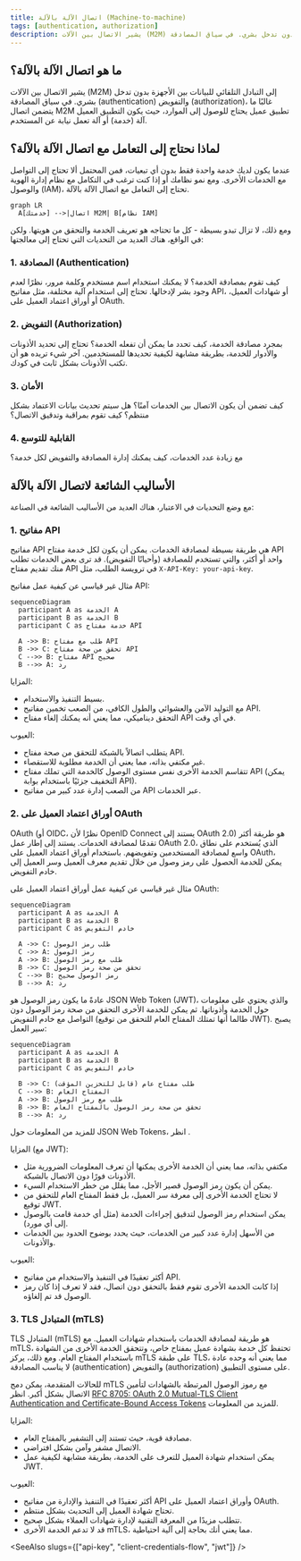 ```yaml
---
title: اتصال الآلة بالآلة (Machine-to-machine)
tags: [authentication, authorization]
description: يشير الاتصال بين الآلات (M2M) إلى التبادل التلقائي للبيانات بين الأجهزة بدون تدخل بشري. في سياق المصادقة (authentication) والتفويض (authorization)، غالبًا ما يتضمن اتصال M2M تطبيق عميل يحتاج للوصول إلى الموارد، حيث يكون التطبيق العميل آلة (خدمة) أو آلة تعمل نيابة عن المستخدم.
---
```


## ما هو اتصال الآلة بالآلة؟

يشير الاتصال بين الآلات (M2M) إلى التبادل التلقائي للبيانات بين الأجهزة بدون تدخل بشري. في سياق المصادقة (authentication) والتفويض (authorization)، غالبًا ما يتضمن اتصال M2M تطبيق عميل يحتاج للوصول إلى الموارد، حيث يكون التطبيق العميل آلة (خدمة) أو آلة تعمل نيابة عن المستخدم.

## لماذا نحتاج إلى التعامل مع اتصال الآلة بالآلة؟

عندما يكون لديك خدمة واحدة فقط بدون أي تبعيات، فمن المحتمل ألا تحتاج إلى التواصل مع الخدمات الأخرى. ومع نمو نظامك أو إذا كنت ترغب في التكامل مع نظام إدارة الهوية والوصول (IAM)، تحتاج إلى التعامل مع اتصال الآلة بالآلة.

```mermaid
graph LR
  A[خدمتك] -->|اتصال M2M| B[نظام IAM]
```

ومع ذلك، لا تزال تبدو بسيطة - كل ما تحتاجه هو تعريف الخدمة والتحقق من هويتها. ولكن في الواقع، هناك العديد من التحديات التي تحتاج إلى معالجتها:

### 1. المصادقة (Authentication)

كيف تقوم بمصادقة الخدمة؟ لا يمكنك استخدام اسم مستخدم وكلمة مرور، نظرًا لعدم وجود بشر لإدخالها. تحتاج إلى استخدام آلية مختلفة، مثل مفاتيح API، أو شهادات العميل، أو أوراق اعتماد العميل على OAuth.

### 2. التفويض (Authorization)

بمجرد مصادقة الخدمة، كيف تحدد ما يمكن أن تفعله الخدمة؟ تحتاج إلى تحديد الأذونات والأدوار للخدمة، بطريقة مشابهة لكيفية تحديدها للمستخدمين. آخر شيء تريده هو أن تكتب الأذونات بشكل ثابت في كودك.

### 3. الأمان

كيف تضمن أن يكون الاتصال بين الخدمات آمنًا؟ هل سيتم تحديث بيانات الاعتماد بشكل منتظم؟ كيف تقوم بمراقبة وتدقيق الاتصال؟

### 4. القابلية للتوسع

مع زيادة عدد الخدمات، كيف يمكنك إدارة المصادقة والتفويض لكل خدمة؟

## الأساليب الشائعة لاتصال الآلة بالآلة

مع وضع التحديات في الاعتبار، هناك العديد من الأساليب الشائعة في الصناعة:

### 1. مفاتيح API

<Ref slug="api-key">مفاتيح API</Ref> هي طريقة بسيطة لمصادقة الخدمات. يمكن أن يكون لكل خدمة مفتاح API واحد أو أكثر، والتي تستخدم للمصادقة (وأحيانًا التفويض). قد ترى بعض الخدمات تطلب منك تقديم مفتاح API في ترويسة الطلب، مثل `X-API-Key: your-api-key`.

مثال غير قياسي عن كيفية عمل مفاتيح API:

```mermaid
sequenceDiagram
  participant A as الخدمة A
  participant B as الخدمة B
  participant C as خدمة مفتاح API

  A ->> B: طلب مع مفتاح API
  B ->> C: تحقق من صحة مفتاح API
  C -->> B: مفتاح API صحيح
  B -->> A: رد
```

المزايا:

- بسيط التنفيذ والاستخدام.
- مع التوليد الآمن والعشوائي والطول الكافي، من الصعب تخمين مفاتيح API.
- التحقق ديناميكي، مما يعني أنه يمكنك إلغاء مفتاح API في أي وقت.

العيوب:

- يتطلب اتصالاً بالشبكة للتحقق من صحة مفتاح API.
- غير مكتفي بذاته، مما يعني أن الخدمة مطلوبة للاستقصاء.
- تتقاسم الخدمة الأخرى نفس مستوى الوصول كالخدمة التي تملك مفتاح API (يمكن التخفيف جزئيًا باستخدام بوابة API).
- من الصعب إدارة عدد كبير من مفاتيح API عبر الخدمات.

### 2. أوراق اعتماد العميل على OAuth

OAuth (أو OIDC، نظرًا لأن OpenID Connect يستند إلى OAuth 2.0) <Ref slug="client-credentials-flow" /> هو طريقة أكثر تقدمًا لمصادقة الخدمات. يستند إلى إطار عمل OAuth 2.0، الذي يُستخدم على نطاق واسع لمصادقة المستخدمين وتفويضهم. باستخدام أوراق اعتماد العميل على OAuth، يمكن للخدمة الحصول على رمز وصول من خلال تقديم معرف العميل وسر العميل إلى خادم التفويض.

مثال غير قياسي عن كيفية عمل أوراق اعتماد العميل على OAuth:

```mermaid
sequenceDiagram
  participant A as الخدمة A
  participant B as الخدمة B
  participant C as خادم التفويض

  A ->> C: طلب رمز الوصول
  C ->> A: رمز الوصول
  A ->> B: طلب مع رمز الوصول
  B ->> C: تحقق من صحة رمز الوصول
  C -->> B: رمز الوصول صحيح
  B -->> A: رد
```

عادةً ما يكون رمز الوصول هو JSON Web Token (JWT)، والذي يحتوي على معلومات حول الخدمة وأذوناتها. ثم يمكن للخدمة الأخرى التحقق من صحة رمز الوصول دون التواصل مع خادم التفويض (طالما أنها تمتلك المفتاح العام للتحقق من توقيع JWT). يصبح سير العمل:

```mermaid
sequenceDiagram
  participant A as الخدمة A
  participant B as الخدمة B
  participant C as خادم التفويض

  B ->> C: طلب مفتاح عام (قابل للتخزين المؤقت)
  C -->> B: المفتاح العام
  A ->> B: طلب مع رمز الوصول
  B ->> B: تحقق من صحة رمز الوصول بالمفتاح العام
  B -->> A: رد
```

للمزيد من المعلومات حول JSON Web Tokens، انظر <Ref slug="jwt" />.

المزايا (مع JWT):

- مكتفي بذاته، مما يعني أن الخدمة الأخرى يمكنها أن تعرف المعلومات الضرورية مثل الأذونات فورًا دون الاتصال بالشبكة.
- يمكن أن يكون رمز الوصول قصير الأجل، مما يقلل من خطر الاستخدام السيء.
- لا تحتاج الخدمة الأخرى إلى معرفة سر العميل، بل فقط المفتاح العام للتحقق من توقيع JWT.
- يمكن استخدام رمز الوصول لتدقيق إجراءات الخدمة (مثل أي خدمة قامت بالوصول إلى أي مورد).
- من الأسهل إدارة عدد كبير من الخدمات، حيث يحدد بوضوح الحدود بين الخدمات والأذونات.

العيوب:

- أكثر تعقيدًا في التنفيذ والاستخدام من مفاتيح API.
- إذا كانت الخدمة الأخرى تقوم فقط بالتحقق دون اتصال، فقد لا تعرف إذا كان رمز الوصول قد تم إلغاؤه.

### 3. TLS المتبادل (mTLS)

TLS المتبادل (mTLS) هو طريقة لمصادقة الخدمات باستخدام شهادات العميل. مع mTLS، تحتفظ كل خدمة بشهادة عميل بمفتاح خاص، وتتحقق الخدمة الأخرى من الشهادة باستخدام المفتاح العام. ومع ذلك، يركز mTLS على طبقة TLS، مما يعني أنه وحده عادة لا يناسب المصادقة (authentication) والتفويض (authorization) على مستوى التطبيق.

للحالات المتقدمة، يمكن دمج mTLS مع رموز الوصول المرتبطة بالشهادات لتأمين الاتصال بشكل أكبر. انظر [RFC 8705: OAuth 2.0 Mutual-TLS Client Authentication and Certificate-Bound Access Tokens](https://datatracker.ietf.org/doc/html/rfc8705) للمزيد من المعلومات.

المزايا:

- مصادقة قوية، حيث تستند إلى التشفير بالمفتاح العام.
- الاتصال مشفر وآمن بشكل افتراضي.
- يمكن استخدام شهادة العميل للتعرف على الخدمة، بطريقة مشابهة لكيفية عمل JWT.

العيوب:

- أكثر تعقيدًا في التنفيذ والإدارة من مفاتيح API وأوراق اعتماد العميل على OAuth.
- تحتاج شهادة العميل إلى التحديث بشكل منتظم.
- تتطلب مزيدًا من المعرفة التقنية لإدارة شهادات العملاء بشكل صحيح.
- قد لا تدعم الخدمة الأخرى mTLS، مما يعني أنك بحاجة إلى آلية احتياطية.

<SeeAlso slugs={["api-key", "client-credentials-flow", "jwt"]} />
